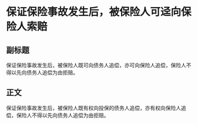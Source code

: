 # 保证保险事故发生后，被保险人可迳向保险人索赔
## 副标题
保证保险事故发生后，被保险人既可向债务人追偿，亦可向保险人追偿，保险人不得以先向债务人追偿为由拒赔。
## 正文
保证保险事故发生后，被保险人既有权向投保的债务人追偿，亦有权向保险人追偿，保险人不得以先向债务人追偿为由拒赔。